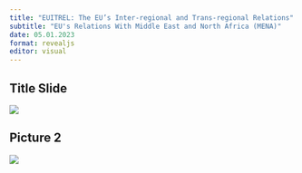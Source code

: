 ```yaml
---
title: "EUITREL: The EU’s Inter-regional and Trans-regional Relations"
subtitle: "EU's Relations With Middle East and North Africa (MENA)"
date: 05.01.2023
format: revealjs
editor: visual
---
```


## Title Slide

![](/lecture/images/Ferit Belder 2022 Autumn/Ferit Belder 2022 Autumn.png)

## Picture 2

![](/lecture/images/Ferit Belder 2022 Autumn/WhatsApp Image 2023-12-10 at 1.03.17 AM.jpeg)

